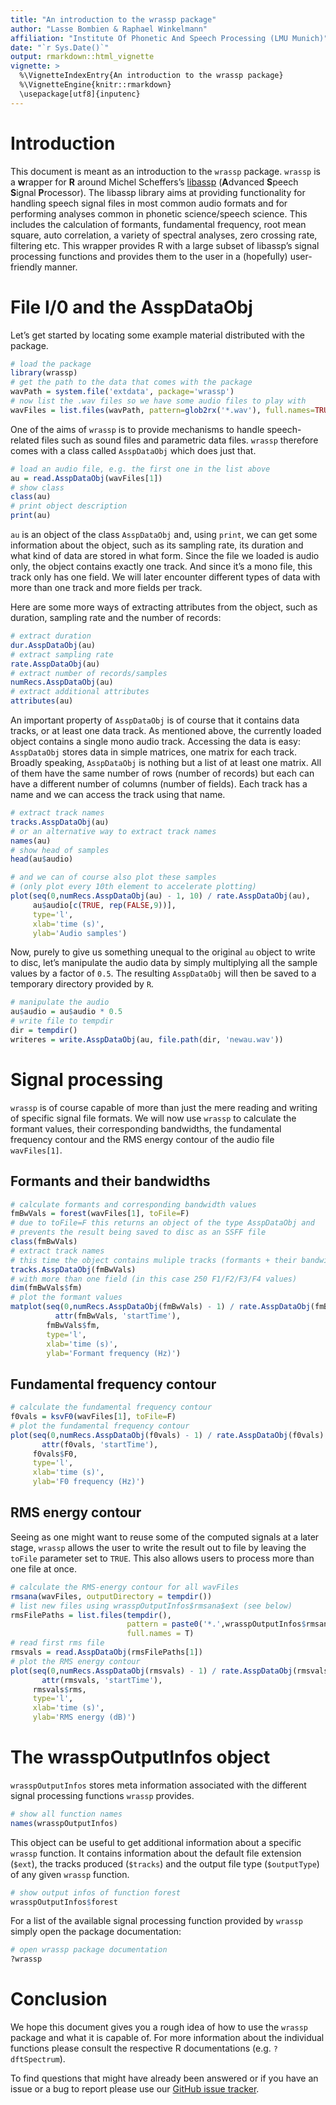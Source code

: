 ```yaml
---
title: "An introduction to the wrassp package"
author: "Lasse Bombien & Raphael Winkelmann"
affiliation: "Institute Of Phonetic And Speech Processing (LMU Munich)"
date: "`r Sys.Date()`"
output: rmarkdown::html_vignette
vignette: >
  %\VignetteIndexEntry{An introduction to the wrassp package}
  %\VignetteEngine{knitr::rmarkdown}
  \usepackage[utf8]{inputenc}
---
```


# Introduction

This document is meant as an introduction to the `wrassp`
package. `wrassp` is a **w**rapper for **R** around Michel Scheffers's [libassp](http://libassp.sourceforge.net/)
(**A**dvanced **S**peech **S**ignal **P**rocessor). The libassp library aims at
providing functionality for handling speech signal files in most
common audio formats and for performing analyses common in phonetic
science/speech science. This includes the calculation of formants,
fundamental frequency, root mean square, auto correlation, a variety
of spectral analyses, zero crossing rate, filtering etc. This wrapper
provides R with a large subset of libassp's signal processing
functions and provides them to the user in a (hopefully) user-friendly manner.


# File I/0 and the AsspDataObj

Let's get started by locating some example material distributed with
the package.

```r
# load the package
library(wrassp)
# get the path to the data that comes with the package
wavPath = system.file('extdata', package='wrassp')
# now list the .wav files so we have some audio files to play with
wavFiles = list.files(wavPath, pattern=glob2rx('*.wav'), full.names=TRUE)
```

One of the aims of `wrassp` is to provide mechanisms to handle
speech-related files such as sound files and parametric data
files. `wrassp` therefore comes with a class called
`AsspDataObj` which does just that. 


```r
# load an audio file, e.g. the first one in the list above
au = read.AsspDataObj(wavFiles[1])
# show class
class(au)
# print object description
print(au)
```

`au` is an object of the class `AsspDataObj` and, using `print`,
we can get some information about the object, such as its sampling
rate, its duration and what kind of data are stored in what form. Since
the file we loaded is audio only, the object contains exactly one track.
And since it's a mono file, this track only has one field. We will later
encounter different types of data with more than one track and more 
fields per track.

Here are some more ways of extracting attributes from the object, such as 
duration, sampling rate and the number of records:

```r
# extract duration
dur.AsspDataObj(au)
# extract sampling rate
rate.AsspDataObj(au)
# extract number of records/samples
numRecs.AsspDataObj(au)
# extract additional attributes
attributes(au)
```

An important property of `AsspDataObj` is of course that it
contains data tracks, or at least one data track. As mentioned above,
the currently loaded object contains a single mono audio
track. Accessing the data is easy: `AsspDataObj` stores data in
simple matrices, one matrix for each track. Broadly speaking,
`AsspDataObj` is nothing but a list of at least one matrix. All
of them have the same number of rows (number of records) but each can
have a different number of columns (number of fields). Each track has
a name and we can access the track using that name.

```r
# extract track names
tracks.AsspDataObj(au)
# or an alternative way to extract track names
names(au)
# show head of samples
head(au$audio)

# and we can of course also plot these samples 
# (only plot every 10th element to accelerate plotting)
plot(seq(0,numRecs.AsspDataObj(au) - 1, 10) / rate.AsspDataObj(au), 
     au$audio[c(TRUE, rep(FALSE,9))], 
     type='l', 
     xlab='time (s)', 
     ylab='Audio samples')
```

Now, purely to give us something unequal to the original `au` object to write
to disc, let's manipulate the audio data by simply multiplying 
all the sample values by a factor of `0.5`. The resulting 
`AsspDataObj` will then be saved to a temporary directory provided by `R`.

```r
# manipulate the audio
au$audio = au$audio * 0.5
# write file to tempdir
dir = tempdir()
writeres = write.AsspDataObj(au, file.path(dir, 'newau.wav'))
```

# Signal processing

`wrassp` is of course capable of more than just the mere reading and writing 
of specific signal file formats. We will now use `wrassp` to calculate the formant values,
their corresponding bandwidths, the fundamental frequency contour and 
the RMS energy contour of the audio file `wavFiles[1]`.

## Formants and their bandwidths
```r
# calculate formants and corresponding bandwidth values
fmBwVals = forest(wavFiles[1], toFile=F)
# due to toFile=F this returns an object of the type AsspDataObj and 
# prevents the result being saved to disc as an SSFF file
class(fmBwVals)
# extract track names
# this time the object contains muliple tracks (formants + their bandwidths)
tracks.AsspDataObj(fmBwVals)
# with more than one field (in this case 250 F1/F2/F3/F4 values)
dim(fmBwVals$fm)
# plot the formant values
matplot(seq(0,numRecs.AsspDataObj(fmBwVals) - 1) / rate.AsspDataObj(fmBwVals) + 
          attr(fmBwVals, 'startTime'), 
        fmBwVals$fm, 
        type='l', 
        xlab='time (s)', 
        ylab='Formant frequency (Hz)')
```

## Fundamental frequency contour

```r
# calculate the fundamental frequency contour
f0vals = ksvF0(wavFiles[1], toFile=F)
# plot the fundamental frequency contour
plot(seq(0,numRecs.AsspDataObj(f0vals) - 1) / rate.AsspDataObj(f0vals) +
       attr(f0vals, 'startTime'),
     f0vals$F0, 
     type='l', 
     xlab='time (s)', 
     ylab='F0 frequency (Hz)')
```

## RMS energy contour

Seeing as one might want to reuse some of the computed signals at a later stage, 
`wrassp` allows the user to write the result out to file by leaving the
`toFile` parameter set to `TRUE`. This also allows users to process more than one file at 
once.

```r
# calculate the RMS-energy contour for all wavFiles
rmsana(wavFiles, outputDirectory = tempdir())
# list new files using wrasspOutputInfos$rmsana$ext (see below)
rmsFilePaths = list.files(tempdir(), 
                          pattern = paste0('*.',wrasspOutputInfos$rmsana$ext), 
                          full.names = T)
# read first rms file 
rmsvals = read.AsspDataObj(rmsFilePaths[1])
# plot the RMS energy contour
plot(seq(0,numRecs.AsspDataObj(rmsvals) - 1) / rate.AsspDataObj(rmsvals) +
       attr(rmsvals, 'startTime'), 
     rmsvals$rms, 
     type='l', 
     xlab='time (s)', 
     ylab='RMS energy (dB)')
```


# The wrasspOutputInfos object

`wrasspOutputInfos` stores meta information associated with the different signal 
processing functions `wrassp` provides.

```r
# show all function names
names(wrasspOutputInfos)
```

This object can be useful to get additional information about a specific 
`wrassp` function. It contains information about the default file extension (`$ext`), 
the tracks produced (`$tracks`) and the output file type (`$outputType`) of 
any given `wrassp` function.

```r
# show output infos of function forest
wrasspOutputInfos$forest
```

For a list of the available signal processing function provided by `wrassp` simply 
open the package documentation:

```r
# open wrassp package documentation
?wrassp
```


# Conclusion

We hope this document gives you a rough idea of how to use the `wrassp` package and what 
it is capable of. For more information about the individual functions please consult the
respective R documentations (e.g. `?dftSpectrum`). 

To find questions that might have already been answered or if you have an 
issue or a bug to report please use our [GitHub issue tracker](https://github.com/IPS-LMU/wrassp/issues).
